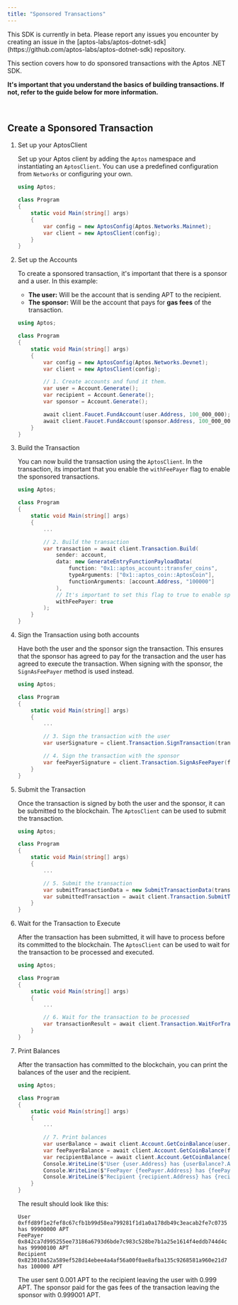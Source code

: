 ```yaml
---
title: "Sponsored Transactions"
---
```


<Aside type="caution" emoji="❗">
  This SDK is currently in beta. Please report any issues you encounter by
  creating an issue in the
  [aptos-labs/aptos-dotnet-sdk](https://github.com/aptos-labs/aptos-dotnet-sdk)
  repository.
</Aside>

This section covers how to do sponsored transactions with the Aptos .NET SDK.






**It&apos;s important that you understand the basics of building transactions. If not, refer to the guide below for more information.**

<br />



<LinkCard href="/build/sdks/dotnet-sdk/transactions/basic-transactions" title="Basic Transactions" description="Learn how to build basic transactions with the Aptos .NET SDK." />



## Create a Sponsored Transaction



<Steps>

1. Set up your AptosClient

   Set up your Aptos client by adding the `Aptos` namespace and instantiating an `AptosClient`. You can use a predefined
   configuration from `Networks` or configuring your own.

   ```csharp filename="Program.cs"  {1-1, 7-8}
   using Aptos;

   class Program
   {
       static void Main(string[] args)
       {
           var config = new AptosConfig(Aptos.Networks.Mainnet);
           var client = new AptosClient(config);
       }
   }
   ```

2. Set up the Accounts

   To create a sponsored transaction, it&apos;s important that there is a sponsor and a user. In this example:

   - **The user:** Will be the account that is sending APT to the recipient.
   - **The sponsor:** Will be the account that pays for **gas fees** of the transaction.

   ```csharp filename="Program.cs" {10-16}
   using Aptos;

   class Program
   {
       static void Main(string[] args)
       {
           var config = new AptosConfig(Aptos.Networks.Devnet);
           var client = new AptosClient(config);

           // 1. Create accounts and fund it them.
           var user = Account.Generate();
           var recipient = Account.Generate();
           var sponsor = Account.Generate();

           await client.Faucet.FundAccount(user.Address, 100_000_000);
           await client.Faucet.FundAccount(sponsor.Address, 100_000_000);
       }
   }
   ```

3. Build the Transaction

   You can now build the transaction using the `AptosClient`. In the transaction, its important that you
   enable the `withFeePayer` flag to enable the sponsored transactions.

   ```csharp filename="Program.cs" {9-19}
   using Aptos;

   class Program
   {
       static void Main(string[] args)
       {
           ...

           // 2. Build the transaction
           var transaction = await client.Transaction.Build(
               sender: account,
               data: new GenerateEntryFunctionPayloadData(
                   function: "0x1::aptos_account::transfer_coins",
                   typeArguments: ["0x1::aptos_coin::AptosCoin"],
                   functionArguments: [account.Address, "100000"]
               ),
               // It's important to set this flag to true to enable sponsored transactions
               withFeePayer: true
           );
       }
   }
   ```

4. Sign the Transaction using both accounts

   Have both the user and the sponsor sign the transaction. This ensures that the sponsor has agreed
   to pay for the transaction and the user has agreed to execute the transaction. When signing with
   the sponsor, the `SignAsFeePayer` method is used instead.

   ```csharp filename="Program.cs" {9-13}
   using Aptos;

   class Program
   {
       static void Main(string[] args)
       {
           ...

           // 3. Sign the transaction with the user
           var userSignature = client.Transaction.SignTransaction(transaction);

           // 4. Sign the transaction with the sponsor
           var feePayerSignature = client.Transaction.SignAsFeePayer(feePayer, transaction);
       }
   }
   ```

5. Submit the Transaction

   Once the transaction is signed by both the user and the sponsor, it can be submitted to the blockchain. The `AptosClient` can be
   used to submit the transaction.

   ```csharp filename="Program.cs" {9-11}
   using Aptos;

   class Program
   {
       static void Main(string[] args)
       {
           ...

           // 5. Submit the transaction
           var submitTransactionData = new SubmitTransactionData(transaction, userSignature, feePayerSignature);
           var submittedTransaction = await client.Transaction.SubmitTransaction(submitTransactionData);
       }
   }
   ```

6. Wait for the Transaction to Execute

   After the transaction has been submitted, it will have to process before its committed to the blockchain. The `AptosClient` can be
   used to wait for the transaction to be processed and executed.

   ```csharp filename="Program.cs" {8-9}
   using Aptos;

   class Program
   {
       static void Main(string[] args)
       {
           ...

           // 6. Wait for the transaction to be processed
           var transactionResult = await client.Transaction.WaitForTransaction(submittedTransaction.Hash);
       }
   }
   ```

7. Print Balances

   After the transaction has committed to the blockchain, you can print the balances of the user and the recipient.

   ```csharp filename="Program.cs" {9-15}
   using Aptos;

   class Program
   {
       static void Main(string[] args)
       {
           ...

           // 7. Print balances
           var userBalance = await client.Account.GetCoinBalance(user.Address);
           var feePayerBalance = await client.Account.GetCoinBalance(feePayer.Address);
           var recipientBalance = await client.Account.GetCoinBalance(recipient.Address);
           Console.WriteLine($"User {user.Address} has {userBalance?.Amount ?? 0} APT");
           Console.WriteLine($"FeePayer {feePayer.Address} has {feePayerBalance?.Amount ?? 0} APT");
           Console.WriteLine($"Recipient {recipient.Address} has {recipientBalance?.Amount ?? 0} APT");
       }
   }
   ```

   The result should look like this:

   ```shellscript
   User 0xffd89f1e2fef8c67cfb1b99d58ea799281f1d1a0a178db49c3eacab2fe7c0735 has 99900000 APT
   FeePayer 0x842ca7d995255ee73186a6793d6bde7c983c528be7b1a25e1614f4eddb744d4c has 99900100 APT
   Recipient 0x823010a52a589ef528d14ebee4a4af56a00f0ae8afba135c9268581a960e21d7 has 100000 APT
   ```

   The user sent 0.001 APT to the recipient leaving the user with 0.999 APT. The sponsor paid
   for the gas fees of the transaction leaving the sponsor with 0.999001 APT.

</Steps>
